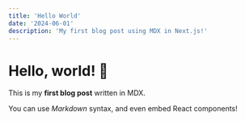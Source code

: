 ```yaml
---
title: 'Hello World'
date: '2024-06-01'
description: 'My first blog post using MDX in Next.js!'
---
```


# Hello, world! 👋

This is my **first blog post** written in MDX.

You can use _Markdown_ syntax, and even embed React components!
